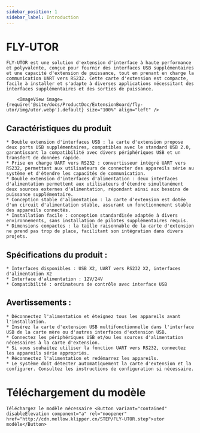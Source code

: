 ```yaml
---
sidebar_position: 1
sidebar_label: Introduction
---
```




# FLY-UTOR

    FLY-UTOR est une solution d'extension d'interface à haute performance et polyvalente, conçue pour fournir des interfaces USB supplémentaires et une capacité d'extension de puissance, tout en prenant en charge la communication UART vers RS232. Cette carte d'extension est compacte, facile à installer et s'adapte à diverses applications nécessitant des interfaces supplémentaires et des sorties de puissance.

        <ImageView image={require('@site/docs/ProductDoc/ExtensionBoard/fly-utor/img/utor.webp').default} size="100%" align="left" />


## Caractéristiques du produit

    * Double extension d'interfaces USB : la carte d'extension propose deux ports USB supplémentaires, compatibles avec le standard USB 2.0, garantissant la compatibilité avec divers périphériques USB et un transfert de données rapide.
    * Prise en charge UART vers RS232 : convertisseur intégré UART vers RS232, permettant aux utilisateurs de connecter des appareils série au système et d'étendre les capacités de communication.
    * Double extension d'interfaces d'alimentation : deux interfaces d'alimentation permettent aux utilisateurs d'étendre simultanément deux sources externes d'alimentation, répondant ainsi aux besoins de puissance supplémentaire.
    * Conception stable d'alimentation : la carte d'extension est dotée d'un circuit d'alimentation stable, assurant un fonctionnement stable des appareils connectés.
    * Installation facile : conception standardisée adaptée à divers environnements, sans installation de pilotes supplémentaires requis.
    * Dimensions compactes : la taille raisonnable de la carte d'extension ne prend pas trop de place, facilitant son intégration dans divers projets.

## Spécifications du produit :

    * Interfaces disponibles : USB X2, UART vers RS232 X2, interfaces d'alimentation X2
    * Interface d'alimentation : 12V/24V
    * Compatibilité : ordinateurs de contrôle avec interface USB

## Avertissements :

    * Déconnectez l'alimentation et éteignez tous les appareils avant l'installation.
    * Insérez la carte d'extension USB multifonctionnelle dans l'interface USB de la carte mère ou d'autres interfaces d'extension USB.
    * Connectez les périphériques USB et/ou les sources d'alimentation nécessaires à la carte d'extension.
    * Si vous souhaitez utiliser la fonction UART vers RS232, connectez les appareils série appropriés.
    * Réconnectez l'alimentation et redémarrez les appareils.
    * Le système doit détecter automatiquement la carte d'extension et la configurer. Consultez les instructions de configuration si nécessaire.

# Téléchargement du modèle
    Téléchargez le modèle nécessaire <Button variant="contained" disableElevation component="a" rel="noopener" href="http://cdn.mellow.klipper.cn/STEP/FLY-UTOR.step">utor modèle</Button>
